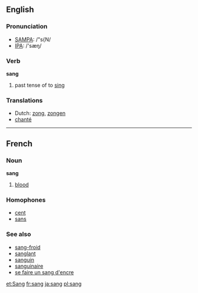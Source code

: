 ==English==

===Pronunciation===
*[[w:SAMPA|SAMPA]]: /"s{N/
*[[w:IPA|IPA]]: /'sæŋ/

===Verb===
'''sang'''

# past tense of to [[sing]]

===Translations===
*Dutch: [[zong]], [[zongen]]
*[[chanter|chanté]]

----

==French==
===Noun===
'''sang''' {{m}}
# [[blood]]
===Homophones===
*[[cent]]
*[[sans]]
===See also===
*[[sang-froid]]
*[[sanglant]]
*[[sanguin]]
*[[sanguinaire]]
*[[se faire un sang d'encre]]

[[et:Sang]]
[[fr:sang]]
[[ja:sang]]
[[pl:sang]]